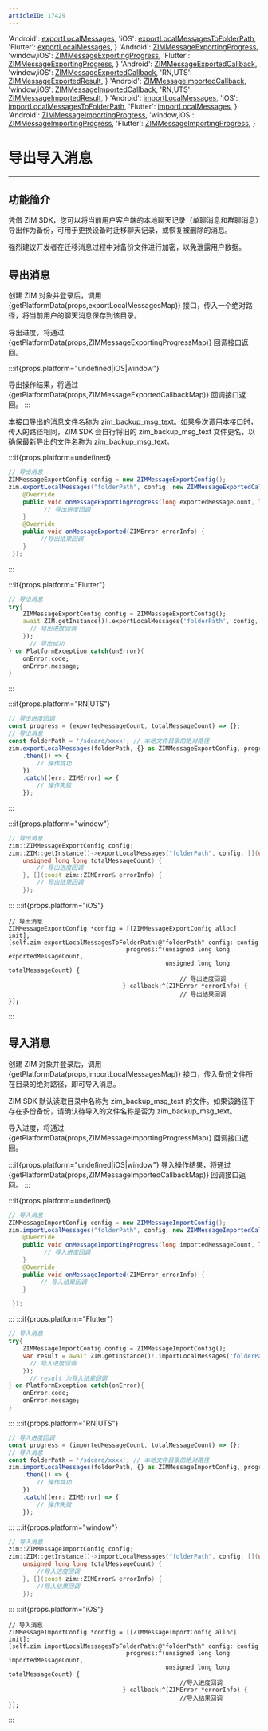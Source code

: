 ```yaml
---
articleID: 17429
---
```



  'Android': <a href='@exportLocalMessages' target='_blank'>exportLocalMessages</a>,
  'iOS': <a href='@exportLocalMessagesToFolderPath' target='_blank'>exportLocalMessagesToFolderPath</a>,
  'Flutter': <a href='https://pub.dev/documentation/zego_zim/latest/zego_zim/ZIM/exportLocalMessages.html' target='_blank'>exportLocalMessages</a>,
}
  'Android': <a href='@-ZIMMessageExportingProgress' target='_blank'>ZIMMessageExportingProgress</a>,
  'window,iOS': <a href='@ZIMMessageExportingProgress' target='_blank'>ZIMMessageExportingProgress</a>,
  'Flutter': <a href='https://pub.dev/documentation/zego_zim/latest/zego_zim/ZIMMessageExportingProgress.html' target='_blank'>ZIMMessageExportingProgress</a>,
}
  'Android': <a href='@-ZIMMessageExportedCallback' target='_blank'>ZIMMessageExportedCallback</a>,
  'window,iOS': <a href='@ZIMMessageExportedCallback' target='_blank'>ZIMMessageExportedCallback</a>,
  'RN,UTS': <a href='@-ZIMMessageExportedResult' target='_blank'>ZIMMessageExportedResult</a>,
}
  'Android': <a href='@-ZIMMessageImportedCallback' target='_blank'>ZIMMessageImportedCallback</a>,
  'window,iOS': <a href='@ZIMMessageImportedCallback' target='_blank'>ZIMMessageImportedCallback</a>,
  'RN,UTS': <a href='@-ZIMMessageImportedResult' target='_blank'>ZIMMessageImportedResult</a>,
}
  'Android': <a href='@importLocalMessages' target='_blank'>importLocalMessages</a>,
  'iOS': <a href='@importLocalMessagesToFolderPath' target='_blank'>importLocalMessagesToFolderPath</a>,
  'Flutter': <a href='https://pub.dev/documentation/zego_zim/latest/zego_zim/ZIM/importLocalMessages.html' target='_blank'>importLocalMessages</a>,
}
  'Android': <a href='@-ZIMMessageImportingProgress' target='_blank'>ZIMMessageImportingProgress</a>,
  'window,iOS': <a href='@ZIMMessageImportingProgress' target='_blank'>ZIMMessageImportingProgress</a>,
  'Flutter': <a href='https://pub.dev/documentation/zego_zim/latest/zego_zim/ZIMMessageImportingProgress.html' target='_blank'>ZIMMessageImportingProgress</a>,
}



# 导出导入消息

- - -

## 功能简介

凭借 ZIM SDK，您可以将当前用户客户端的本地聊天记录（单聊消息和群聊消息）导出作为备份，可用于更换设备时迁移聊天记录，或恢复被删除的消息。

<Warning title="注意">

强烈建议开发者在迁移消息过程中对备份文件进行加密，以免泄露用户数据。
</Warning>


## 导出消息

创建 ZIM 对象并登录后，调用 {getPlatformData(props,exportLocalMessagesMap)} 接口，传入一个绝对路径，将当前用户的聊天消息保存到该目录。

导出进度，将通过 {getPlatformData(props,ZIMMessageExportingProgressMap)} 回调接口返回。

:::if{props.platform="undefined|iOS|window"}

导出操作结果，将通过 {getPlatformData(props,ZIMMessageExportedCallbackMap)} 回调接口返回。
:::

<Note title="说明">

本接口导出的消息文件名称为 zim_backup_msg_text。如果多次调用本接口时，传入的路径相同，ZIM SDK 会自行将旧的 zim_backup_msg_text 文件更名，以确保最新导出的文件名称为 zim_backup_msg_text。
</Note>


:::if{props.platform=undefined}
```java
// 导出消息
ZIMMessageExportConfig config = new ZIMMessageExportConfig();
zim.exportLocalMessages("folderPath", config, new ZIMMessageExportedCallback() {
    @Override
    public void onMessageExportingProgress(long exportedMessageCount, long totalMessageCount) {
          // 导出进度回调         
    }
    @Override
    public void onMessageExported(ZIMError errorInfo) {
         //导出结果回调
    }
 });
```

:::

:::if{props.platform="Flutter"}
```dart
// 导出消息
try{
    ZIMMessageExportConfig config = ZIMMessageExportConfig();
    await ZIM.getInstance()!.exportLocalMessages('folderPath', config, (exportedMessageCount, totalMessageCount) {
      // 导出进度回调   
    });
      // 导出成功
} on PlatformException catch(onError){
    onError.code;
    onError.message;
}
```
:::

:::if{props.platform="RN|UTS"}
```typescript
// 导出进度回调
const progress = (exportedMessageCount, totalMessageCount) => {};
// 导出消息
const folderPath = '/sdcard/xxxx'; // 本地文件目录的绝对路径
zim.exportLocalMessages(folderPath, {} as ZIMMessageExportConfig, progress)
    .then(() => {
        // 操作成功
    })
    .catch((err: ZIMError) => {
        // 操作失败
    });
```
:::

:::if{props.platform="window"}
```cpp
// 导出消息
zim::ZIMMessageExportConfig config;
zim::ZIM::getInstance()->exportLocalMessages("folderPath", config, [](unsigned long long exportedMessageCount,
    unsigned long long totalMessageCount) {
        // 导出进度回调
    }, [](const zim::ZIMError& errorInfo) {
        // 导出结果回调
    });
```
:::
:::if{props.platform="iOS"}
```objc
// 导出消息
ZIMMessageExportConfig *config = [[ZIMMessageExportConfig alloc] init];
[self.zim exportLocalMessagesToFolderPath:@"folderPath" config: config 
                                 progress:^(unsigned long long exportedMessageCount,
                                            unsigned long long totalMessageCount) {
                                                // 导出进度回调
                                } callback:^(ZIMError *errorInfo) {
                                                // 导出结果回调
}];
```
:::


## 导入消息

创建 ZIM 对象并登录后，调用 {getPlatformData(props,importLocalMessagesMap)} 接口，传入备份文件所在目录的绝对路径，即可导入消息。

ZIM SDK 默认读取目录中名称为 zim_backup_msg_text 的文件。如果该路径下存在多份备份，请确认待导入的文件名称是否为 zim_backup_msg_text。

导入进度，将通过 {getPlatformData(props,ZIMMessageImportingProgressMap)} 回调接口返回。

:::if{props.platform="undefined|iOS|window"}
导入操作结果，将通过 {getPlatformData(props,ZIMMessageImportedCallbackMap)} 回调接口返回。
:::

:::if{props.platform=undefined}
```java
// 导入消息
ZIMMessageImportConfig config = new ZIMMessageImportConfig();
zim.importLocalMessages("folderPath", config, new ZIMMessageImportedCallback() {
    @Override
    public void onMessageImportingProgress(long importedMessageCount, long totalMessageCount) {
          // 导入进度回调         
    }
    @Override
    public void onMessageImported(ZIMError errorInfo) {
         // 导入结果回调
    }

 });
```

:::
:::if{props.platform="Flutter"}
```dart
// 导入消息
try{
    ZIMMessageImportConfig config = ZIMMessageImportConfig();
    var result = await ZIM.getInstance()!.importLocalMessages('folderPath', config, (importedMessageCount, totalMessageCount) {
      // 导入进度回调
    });
      // result 为导入结果回调
} on PlatformException catch(onError){
    onError.code;
    onError.message;
}
```

:::
:::if{props.platform="RN|UTS"}
```typescript
// 导入进度回调
const progress = (importedMessageCount, totalMessageCount) => {};
// 导入消息
const folderPath = '/sdcard/xxxx'; // 本地文件目录的绝对路径
zim.importLocalMessages(folderPath, {} as ZIMMessageImportConfig, progress)
    .then(() => {
        // 操作成功
    })
    .catch((err: ZIMError) => {
        // 操作失败
    });
```
:::
:::if{props.platform="window"}
```cpp
// 导入消息
zim::ZIMMessageImportConfig config;
zim::ZIM::getInstance()->importLocalMessages("folderPath", config, [](unsigned long long importedMessageCount,
    unsigned long long totalMessageCount) {
        //导入进度回调
    }, [](const zim::ZIMError& errorInfo) {
        //导入结果回调
    });
```
:::
:::if{props.platform="iOS"}
```objc
// 导入消息
ZIMMessageImportConfig *config = [[ZIMMessageImportConfig alloc] init];
[self.zim importLocalMessagesToFolderPath:@"folderPath" config: config 
                                 progress:^(unsigned long long importedMessageCount,
                                            unsigned long long totalMessageCount) {
                                                //导入进度回调
                                } callback:^(ZIMError *errorInfo) {
                                                //导入结果回调
}];
```
:::